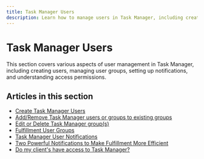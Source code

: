 ```yaml
---
title: Task Manager Users
description: Learn how to manage users in Task Manager, including creating users, managing groups, and setting up notifications.
---
```


# Task Manager Users

This section covers various aspects of user management in Task Manager, including creating users, managing user groups, setting up notifications, and understanding access permissions.

## Articles in this section

- [Create Task Manager Users](./create-task-manager-users.mdx)
- [Add/Remove Task Manager users or groups to existing groups](./add-remove-task-manager-users-to-groups.mdx)
- [Edit or Delete Task Manager group(s)](./edit-delete-task-manager-groups.mdx)
- [Fulfillment User Groups](./fulfillment-user-groups.mdx)
- [Task Manager User Notifications](./task-manager-notifications.mdx)
- [Two Powerful Notifications to Make Fulfillment More Efficient](./fulfillment-notifications.mdx)
- [Do my client's have access to Task Manager?](./task-manager-client-access.mdx)